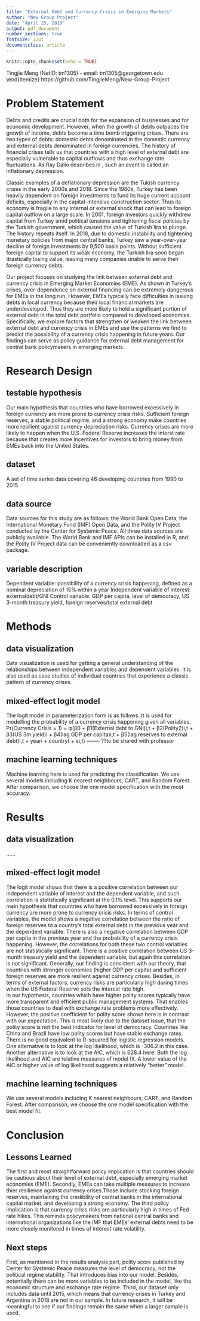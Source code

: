 ```yaml
---
title: "External Debt and Currency Crisis in Emerging Markets"
author: "New Group Project"
date: "April 25, 2019"
output: pdf_document
number_sections: true
fontsize: 12pt
documentclass: article
---
```


```r
knitr::opts_chunk$set(echo = TRUE)
```

\textbf{Members:}
\begin{itemize}
  \itemsep-.6em
  \item Liumin Chen (NetID: lc1077) - email: lc1077@georgetown.edu\
  \item Tingjie  Meng (NetID: tm1305) - email: tm1305@georgetown.edu\
\end{itemize}
\textbf{Github Repository:} https://github.com/TingjieMeng/New-Group-Project 

# Problem Statement

Debts and credits are crucial both for the expansion of businesses and for economic development. However, when the growth of debts outpaces the growth of income, debts become a time bomb triggering crises. There are two types of debts: domestic debts denominated in the domestic currency and external debts denominated in foreign currencies. The history of financial crises tells us that countries with a high level of external debt are especially vulnerable to capital outflows and thus exchange rate fluctuations. As Ray Dalio describes in <Principles for Navigating Big Debt Crisis>, such an event is called an inflationary depression.

Classic examples of a deflationary depression are the Tukish currency crises in the early 2000s and 2018. Since the 1980s, Turkey has been heavily dependent on foreign investments to fund its huge current account deficits, especially in the capital-intensive construction sector. Thus its economy is fragile to any internal or external shock that can lead to foreign capital outflow on a large scale. In 2001, foreign investors quickly withdrew capital from Turkey amid political tensions and tightening fiscal policies by the Turkish government, which caused the value of Turkish lira to plunge. The history repeats itself. In 2018, due to domestic instability and tightening monetary policies from major central banks, Turkey saw a year-over-year decline of foreign investments by 9,500 basis points. Without sufficient foreign capital to support its weak economy, the Turkish lira soon began drastically losing value, leaving many companies unable to serve their foreign currency debts.

Our project focuses on studying the link between external debt and currency crisis in Emerging Market Economies (EME). As shown in Turkey's crises, over-dependence on external financing can be extremely dangerous for EMEs in the long run. However, EMEs typically face difficulties in issuing debts in local currency because their local financial markets are underdeveloped. Thus they are more likely to hold a significant portion of external debt in the total debt portfolio compared to developed economies. Specifically, we explore factors that strengthen or weaken the link between external debt and currency crisis in EMEs and use the patterns we find to predict the possibility of a currency crisis happening in future years. Our findings can serve as policy guidance for external debt management for central bank policymakers in emerging markets.


# Research Design
## testable hypothesis
Our main hypothesis that countries who have borrowed excessively in foreign currency are more prone to currency crisis risks. Sufficient foreign reserves, a stable political regime, and a strong economy make countries more resilient against currency depreciation risks. Currency crises are more likely to happen when the U.S. Federal Reserve increases the interst rate because that creates more incentives for investors to bring money from EMEs back into the United States.

## dataset
A set of time series data covering 46 developing countries from 1990 to 2015

## data source
Data sources for this study are as follows: the World Bank Open Data, the International Monetary Fund (IMF) Open Data, and the Polity IV Project conducted by the Center for Systemic Peace. All three data sources are publicly available. The World Bank and IMF APIs can be installed in R, and the Polity IV Project data can be conveniently downloaded as a csv package.  

## variable description
Dependent variable: possibility of a currency crisis happening, defined as a nominal depreciation of 15% within a year
Independent variable of interest: externaldebt/GNI
Control variable: GDP per capita, level of democracy, US 3-month treasury yield, foreign reserves/total external debt


# Methods
## data visualization
Data visualization is used for getting a general understanding of the relationships between independent variables and dependent variables. It is also used as case studies of individual countries that experience a classic pattern of currency crises.

## mixed-effect logit model
The logit model in parameterization form is as follows. It is used for modelling the probability of a currency crisis happening given all variables.
Pr(Currency Crisis = 1) = φ(β0 + β1(External debt to GNI)i,t + β2(Polity2)i,t + β3(US 3m yield)i + β4(lag GDP per capita)i,t + β5(lag reserves to external debt)i,t + yeari + countryt + εi,t) -------- ??to be shared with professor

## machine learning techniques 
Machine learning here is used for predicting the classification. We use several models including K nearest neighbours, CART, and Random Forest. After comparison, we choose the one model specification with the most accuracy. 


# Results
## data visualization
......

## mixed-effect logit model
The logit model shows that there is a positive correlation between our independent variable of interest and the dependent variable, and such correlation is statistically significant at the 0.1% level. This supports our main hypothesis that countries who have borrowed excessively in foreign currency are more prone to currency crisis risks. 
In terms of control variables, the model shows a negative correlation between the ratio of foreign reserves to a country’s total external debt in the previous year and the dependent variable. There is also a negative correlation between GDP per capita in the previous year and the probability of a currency crisis happening. However, the correlations for both these two control variables are not statistically significant. There is a positive correlation between US 3-month treasury yield and the dependent variable, but again this correlation is not significant. Generally, our finding is consistent with our theory, that countries with stronger economies (higher GDP per capita) and sufficient foreign reserves are more resilient against currency crises. Besides, in terms of external factors, currency risks are particularly high during times when the US Federal Reserve sets the interest rate high.  
In our hypothesis, countries which have higher polity scores typically have more transparent and efficient public management systems. That enables those countries to deal with exchange rate problems more effectively. However, the positive coefficient for polity score shown here is in contrast with our expectation. This is most likely due to the dataset issue, that the polity score is not the best indicator for level of democracy. Countries like China and Brazil have low polity scores but have stable exchange rates.
There is no good equivalent to R-squared for logistic regression models. One alternative is to look at the log likelihood, which is -306.2 in this case. Another alternative is to look at the AIC, which is 628.4 here. Both the log likelihood and AIC are relative measures of model fit. A lower value of the AIC or higher value of log likelihood suggests a relatively "better" model.

## machine learning techniques 
We use several models including K nearest neighbours, CART, and Random Forest. After comparison, we choose the one model specification with the best model fit. 


# Conclusion
## Lessons Learned
The first and most straightforward policy implication is that countries should be cautious about their level of external debt, especially emerging market economies (EME). Secondly, EMEs can take multiple measures to increase thier resilience against currency crises.Those include stocking foreign reserves, maintaining the credibility of central banks in the international capital market, and developing a strong economy. The third policy implication is that currency crisis risks are particularly high in times of Fed rate hikes. This reminds policymakers from national central banks and international organizations like the IMF that EMEs’ external debts need to be more closely monitored in times of interest rate volatility. 

## Next steps
First, as mentioned in the results analysis part, polity score published by Center for Systemic Peace measures the level of democracy, not the political regime stability. That introduces bias into our model. Besides, potentially there can be more variables to be included in the model, like the economic structure and exchange rate regime. Third, our dataset only includes data until 2015, which means that currency crises in Turkey and Argentina in 2018 are not in our sample. In future research, it will be meaningful to see if our findings remain the same when a larger sample is used.





\documentclass{article}
\usepackage{amsmath}
\begin{document}

\begin{multline}
  \operatorname{Pr}(\text{Currency Crisis} = 1 \mid \text{S, P, I})\\
 = \frac{\exp(\beta_{0} + \beta_{1} \text{External debt to GNI} + \beta_{2} \text{Polity2} + \beta_{3} \text{US 3m yield} + \beta_{4} \text{lag GDP per capita} + \beta_{5} \text{lag reserves to external debt)} }{1 + \exp(\beta_{0} + \beta_{1} \text{External debt to GNI} + \beta_{2} \text{Polity2} + \beta_{3} \text{US 3m yield} + \beta_{4} \text{lag GDP per capita} + \beta_{5} \text{lag reserves to external debt)} \label{eq:glm1} 
\end{multline}
\end{document}

